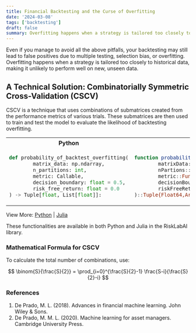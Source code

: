 ```yaml
---
title: Financial Backtesting and the Curse of Overfitting
date: '2024-03-08'
tags: ['backtesting']
draft: false
summary: Overfitting happens when a strategy is tailored too closely to historical data, making it unlikely to perform well on new, unseen data.
---
```


<TOCInline toc={props.toc} asDisclosure />

<div style={{marginBottom: 2}}/>

Even if you manage to avoid all the above pitfalls, your backtesting may still lead to false positives due to multiple testing, selection bias, or overfitting. Overfitting happens when a strategy is tailored too closely to historical data, making it unlikely to perform well on new, unseen data.

## A Technical Solution: Combinatorially Symmetric Cross-Validation (CSCV)

CSCV is a technique that uses combinations of submatrices created from the performance metrics of various trials. These submatrices are then used to train and test the model to evaluate the likelihood of backtesting overfitting.

<div style={{display: 'flex', justifyContent: 'center'}}>
  <table style={{tableLayout: 'fixed', width: '90%'}}>
  <tr>
    <th style={{width: '50%', textAlign: 'center'}}>Python</th>
    <th style={{width: '50%', textAlign: 'center'}}>Julia</th>
  </tr>

  <tr>
  <td style={{border: '1px solid transparent'}}>

```python
def probability_of_backtest_overfitting(
        matrix_data: np.ndarray,
        n_partitions: int,
        metric: Callable,
        decision_boundary: float = 0.5,
        risk_free_return: float = 0.0
) -> Tuple[float, List[float]]:
```

  </td>
  <td style={{border: '1px solid transparent'}}>

```julia
function probabilityOfBacktestOverfitting(
        matrixData::Matrix,
        nPartions::Integer,
        metric::Function;
        decisionBoundary= 0.5::Float64 ,
        riskFreeReturn  = 0 ::Float64
)::Tuple{Float64,Array}
```

  </td>
  </tr>
  </table>
</div>

View More: [Python](https://www.github.com/risklabai/RiskLabAI.py) | [Julia](https://www.github.com/risklabai/RiskLabAI.jl)

These functionalities are available in both Python and Julia in the RiskLabAI library.

### Mathematical Formula for CSCV

To calculate the total number of combinations, use:

$$
\binom{S}{\frac{S}{2}} = \prod_{i=0}^{\frac{S}{2}-1} \frac{S-i}{\frac{S}{2}-i}
$$

### References

1. De Prado, M. L. (2018). Advances in financial machine learning. John Wiley & Sons.
2. De Prado, M. M. L. (2020). Machine learning for asset managers. Cambridge University Press.
